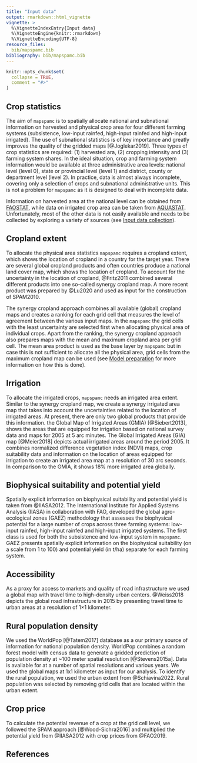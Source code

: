 ```yaml
---
title: "Input data"
output: rmarkdown::html_vignette
vignette: >
  %\VignetteIndexEntry{Input data}
  %\VignetteEngine{knitr::rmarkdown}
  %\VignetteEncoding{UTF-8}
resource_files:
  bib/mapspamc.bib
bibliography: bib/mapspamc.bib
---
```


```r
knitr::opts_chunk$set(
  collapse = TRUE,
  comment = "#>"
)
```

## Crop statistics

The aim of `mapspamc` is to spatially allocate national and subnational information on harvested and physical crop area for four different farming systems (subsistence, low-input rainfed, high-input rainfed and high-input irrigated). The use of subnational statistics is of key importance and greatly improves the quality of the gridded maps [@Joglekar2019]. Three types of crop statistics are required: (1) harvested ara, (2) cropping intensity and (3) farming system shares. In the ideal situation, crop and farming system information would be available at three administrative area levels: national level (level 0), state or provincial level (level 1) and district, county or department level (level 2). In practice, data is almost always incomplete, covering only a selection of crops and subnational administrative units. This is not a problem for `mapspamc` as it is designed to deal with incomplete data.

Information on harvested area at the national level can be obtained from [FAOSTAT](http://www.fao.org/faostat/en/#home), while data on irrigated crop area can be taken from [AQUASTAT](http://www.fao.org/nr/water/aquastat/data/query/index.html?lang=en).  Unfortunately, most of the other data is not easily available and needs to be collected by exploring a variety of sources (see [Input data collection](input_data_collection.html)).


## Cropland extent

To allocate the physical area statistics `mapspamc` requires a cropland extent, which shows the location of cropland in a country for the target year. There are several global cropland products and often countries produce a national land cover map, which shows the location of cropland. To account for the uncertainty in the location of cropland, @Fritz2011 combined several different products into one so-called synergy cropland map. A more recent product was prepared by @Lu2020 and used as input for the construction of SPAM2010.

The synergy cropland approach combines all available (global) cropland maps and creates a ranking for each grid cell that measures the level of agreement between the various input maps. In the `mapspamc` the grid cells with the least uncertainty are selected first when allocating physical area of individual crops. Apart from the ranking, the synergy cropland approach also prepares maps with the mean and maximum cropland area per grid cell. The mean area product is used as the base layer by `mapspamc` but in case this is not sufficient to allocate all the physical area, grid cells from the maximum cropland map can be used (see [Model preparation](model_preparation.html) for more information on how this is done).  


## Irrigation

To allocate the irrigated crops, `mapspamc` needs an irrigated area extent. Similar to the synergy cropland map, we create a synergy irrigated area map that takes into account the uncertainties related to the location of irrigated areas. At present, there are only two global products that provide this information. the Global Map of Irrigated Areas (GMIA) [@Siebert2013], shows the areas that are equipped for irrigation based on national survey data and maps for 2005 at 5 arc minutes. The Global Irrigated Areas (GIA) map [@Meier2018] depicts actual irrigated areas around the period 2005. It combines normalized difference vegetation index (NDVI) maps, crop suitability data and information on the location of areas equipped for irrigation to create an irrigated area map at a resolution of 30 arc seconds. In comparison to the GMIA, it shows 18% more irrigated area globally.


## Biophysical suitability and potential yield

Spatially explicit information on biophysical suitability and potential yield is taken from @IIASA2012. The International Institute for Applied Systems Analysis (IIASA) in collaboration with FAO, developed the global agro-ecological zones (GAEZ) methodology that assesses the biophysical potential for a large number of crops across three farming systems: low-input rainfed, high-input rainfed and high-input irrigated systems. The first class is used for both the subsistence and low-input system in `mapspamc`. GAEZ presents spatially explicit information on the biophysical suitability (on a scale from 1 to 100) and potential yield (in t/ha) separate for each farming system. 


## Accessibility

As a proxy for access to markets and quality of road infrastructure we used a global map with travel time to high-density urban centers. @Weiss2018 depicts the global road infrastructure in 2015 by presenting travel time to urban areas at a resolution of 1×1 kilometer.


## Rural population density

We used the WorldPop [@Tatem2017] database as a our primary source of information for national population density. WorldPop combines a random forest model with census data to generate a gridded prediction of population density at ~100 meter spatial resolution [@Stevens2015a]. Data is available for at a number of spatial resolutions and various years. We used the global maps at 1x1 kilometer as input for our analysis. To identify the rural population, we used the urban extent from @Schiavina2022. Rural population was selected by removing grid cells that are located within the urban extent. 


## Crop price

To calculate the potential revenue of a crop at the grid cell level, we followed the SPAM approach [@Wood-Sichra2016] and multiplied the potential yield from @IIASA2012 with crop prices from @FAO2019.  



## References
